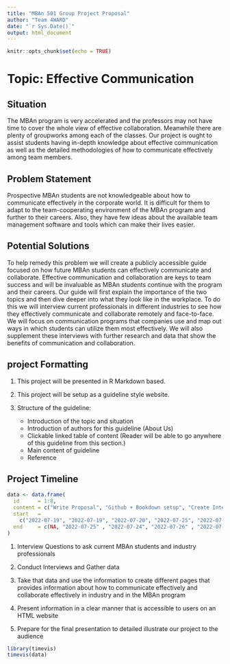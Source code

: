 ```yaml
---
title: "MBAn 501 Group Project Proposal"
author: "Team 4WARD"
date: "`r Sys.Date()`"
output: html_document
---
```



```r
knitr::opts_chunk$set(echo = TRUE)
```

# Topic: Effective Communication

## Situation

The MBAn program is very accelerated and the professors may not have time to cover the whole view of effective collaboration. Meanwhile there are plenty of groupworks among each of the classes. Our project is ought to assist students having in-depth knowledge about effective communication as well as the detailed methodologies of how to communicate effectively among team members. 

## Problem Statement

Prospective MBAn students are not knowledgeable about how to communicate effectively in the corporate world. It is difficult for them to adapt to the team-cooperating environment of the MBAn program and further to their careers. Also, they have few ideas about the available team management software and tools which can make their lives easier.

## Potential Solutions

To help remedy this problem we will create a publicly accessible guide focused on how future MBAn students can effectively communicate and collaborate. Effective communication and collaboration are keys to team success and will be invaluable as MBAn students continue with the program and their careers. Our guide will first explain the importance of the two topics and then dive deeper into what they look like in the workplace. To do this we will interview current professionals in different industries to see how they effectively communicate and collaborate remotely and face-to-face. We will focus on communication programs that companies use and map out ways in which students can utilize them most effectively. We will also supplement these interviews with further research and data that show the benefits of communication and collaboration.

## project Formatting

1. This project will be presented in R Markdown based.
2. This project will be setup as a guideline style website.
3. Structure of the guideline:
    
    + Introduction of the topic and situation
    + Introduction of authors for this guideline (About Us)
    + Clickable linked table of content (Reader will be able to go anywhere of this guideline from this section.)
    + Main content of guideline 
    + Reference

## Project Timeline
```r
data <- data.frame(
  id      = 1:8,
  content = c("Write Proposal", "Github + Bookdown setup", "Create Interview Questions", "Interview"  ,"Intepret gathered information", "Create user-friendly HTML page", "Prepare for presentation", "Write the guide"),
  start   = 
    c("2022-07-19", "2022-07-19", "2022-07-20", "2022-07-25", "2022-07-27", "2022-08-05", "2022-08-10", "2022-08-01"),
  end     = c(NA, "2022-07-25" , "2022-07-24", "2022-07-26" , "2022-07-31", "2022-08-14", "2022-8-15", "2022-08-08")
)
```


1. Interview Questions to ask current MBAn students and industry professionals 

2. Conduct Interviews and Gather data 

3. Take that data and use the information to create different pages that provides information about how to communicate effectively and collaborate effectively in industry and in the MBAn program 

4. Present information in a clear manner that is accessible to users on an HTML website 

5. Prepare for the final presentation to detailed illustrate our project to the audience


```r
library(timevis)
timevis(data)
```

